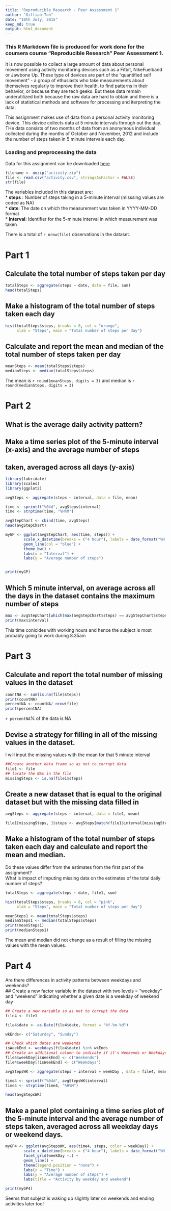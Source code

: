 ```yaml
---
title: "Reproducible Research - Peer Assessment 1"
author: "Gillian Toh"
date: "10th July, 2015"
keep_md: true
output: html_document
---
```


### This R Markdown file is produced for work done for the coursera course "Reproducible Research" Peer Assessment 1.

It is now possible to collect a large amount of data about personal movement using activity monitoring
devices such as a Fitbit, NikeFuelband or Jawbone Up. These type of devices are part of the "quantified self 
movement" - a group of ethusiasts who take measurements about themselves regularly to improve their health, to
find patterns in their behavior, or because they are tech geeks. But these data remain underutilized both
because the raw data are hard to obtain and there is a lack of statistical methods and software
for processing and iterpreting the data.

This assignment makes use of data from a personal activity monitoring device. This device collects data at
5 minute intervals through out the day. THe data consists of two months of data from an anonymous
individual collected during the months of October and November, 2012 and include the number of steps
taken in 5 minute intervals each day.

### Loading and preprocessing the data

Data for this assignment can be downloaded [here][1]

[1]: https://d396qusza40orc.cloudfront.net/repdata%2Fdata%2Factivity.zip "here"

```r
filename <- unzip("activity.zip")
file <- read.csv("activity.csv", stringsAsFactor = FALSE)
str(file)
```

The variables included in this dataset are:  
* **steps** : Number of steps taking in a 5-minute interval (misssing values are coded as NA)  
* **date**: The date on which the measurement was taken in YYYY-MM-DD format  
* **interval**: Identifier for the 5-minute interval in which measurement was taken  

There is a total of `r nrow(file)` observations in the dataset.

# Part 1
## Calculate the total number of steps taken per day
```r
totalSteps <- aggregate(steps ~ date, data = file, sum)
head(totalSteps)
```

## Make a histogram of the total number of steps taken each day
```r

hist(totalSteps$steps, breaks = 8, col = "orange", 
     xlab = "Steps", main = "Total number of steps per day")

```

## Calculate and report the mean and median of the total number of steps taken per day
```r
meanSteps <- mean(totalSteps$steps)
medianSteps <- median(totalSteps$steps)
```
The mean is `r round(meanSteps, digits = 3)` and median is `r round(medianSteps, digits = 3)`

# Part 2
## What is the average daily activity pattern?
## Make a time series plot of the 5-minute interval (x-axis) and the average number of steps
## taken, averaged across all days (y-axis)

```r
library(lubridate)
library(scales)
library(ggplot2)

avgSteps <- aggregate(steps ~ interval, data = file, mean)

time <- sprintf("%04d", avgSteps$interval)
time <- strptime(time, "%H%M")

avgStepChart <- cbind(time, avgSteps)
head(avgStepChart)

myGP <- ggplot(avgStepChart, aes(time, steps)) +
        scale_x_datetime(breaks = ("4 hour"), labels = date_format("%H:%M")) +
        geom_line(col = "blue") +
        theme_bw() +
        labs(x = "Interval") +
        labs(y = "Average number of steps")


print(myGP)
```

## Which 5 minute interval, on average across all the days in the dataset contains the maximum number of steps

```r
max <- avgStepChart[which(max(avgStepChart$steps) == avgStepChart$steps), ]
print(max$interval)
```
This time conicides with working hours and hence the subject is most probably going to work during 8.35am

# Part 3
## Calculate and report the total number of missing values in the dataset
```r
countNA <- sum(is.na(file$steps))
print(countNA)
percentNA <- countNA/ nrow(file)
print(percentNA)
```
`r percentNA`% of the data is NA

## Devise a strategy for filling in all of the missing values in the dataset.
I will input the missing values with the mean for that 5 minute interval

```r
##Create another data frame so as not to corrupt data
file1 <- file
## locate the NAs in the file
missingSteps <- is.na(file1$steps)
```

## Create a new dataset that is equal to the original dataset but with the missing data filled in
```r
avgSteps <- aggregate(steps ~ interval, data = file1, mean)

file1[missingSteps, ]$steps <- avgSteps[match(file1$interval[missingSteps], avgSteps$interval), ]$steps
```

## Make a histogram of the total number of steps taken each day and calculate and report the mean and median.
Do these values differ from the estimates from the first part of the assignment?  
What is impact of imputing missing data on the estimates of the total daily number of steps?
```r
totalSteps <- aggregate(steps ~ date, file1, sum)

hist(totalSteps$steps, breaks = 8, col = "pink", 
     xlab = "Steps", main = "Total number of steps per day")

meanSteps1 <- mean(totalSteps$steps)
medianSteps1 <- median(totalSteps$steps)
print(meanSteps1)
print(medianSteps1)
```
The mean and median did not change as a result of filling the missing values with the mean values.

# Part 4
Are there differences in activity patterns between weekdays and weekends?  
## Create a new factor variable in the dataset with two levels = "weekday" and "weekend" indicating whether a given date is a weekday of weekend day
```r
## Create a new variable so as not to corrupt the data
file4 <- file1

file4$date <- as.Date(file4$date, format = "%Y-%m-%d")

wkEnds<- c("Saturday", "Sunday")

## Check which dates are weekends
isWeekEnd <- weekdays(file4$date) %in% wkEnds
## Create an additional column to indicate if it's Weekends or Weekdays
file4$weekDay[isWeekEnd] <- c("Weekends")
file4$weekDay[!isWeekEnd] <- c("Weekdays")

avgStepsWK <- aggregate(steps ~ interval + weekDay , data = file4, mean)

time4 <- sprintf("%04d", avgStepsWK$interval)
time4 <- strptime(time4, "%H%M")

head(avgStepsWK)
```
## Make a panel plot containing a time series plot of the 5-minute interval and the average number of steps taken, averaged across all weekday days or weekend days.  
```r

myGP4 <- ggplot(avgStepsWK, aes(time4, steps, color = weekDay)) +
        scale_x_datetime(breaks = ("4 hour"), labels = date_format("%H:%M")) +
        facet_grid(weekDay ~.) +
        geom_line() +
        theme(legend.position = "none") +
        labs(x = "Time") +
        labs(y = "Average number of steps") +
        labs(title = "Activity by weekday and weekend")

print(myGP4)
```

Seems that subject is waking up slightly later on weekends and ending activities later too!